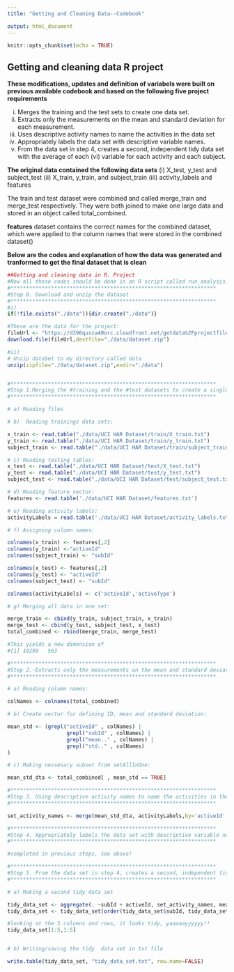 ```yaml
---
title: "Getting and Cleaning Data--Codebook"

output: html_document
---
```


```r
knitr::opts_chunk$set(echo = TRUE)
```

## Getting and cleaning data R project

**These modifications, updates and definition of variabels were built on previous available codebook and based on the following five project requirements**

(i) Merges the training and the test sets to create one data set.
(ii) Extracts only the measurements on the mean and standard deviation for each measurement.
(iii) Uses descriptive activity names to name the activities in the data set
(iv) Appropriately labels the data set with descriptive variable names.
(v) From the data set in step 4, creates a second, independent tidy data set with the average of each (vi) variable for each activity and each subject.

**The original data contained the following data sets**
(i) X_test, y_test and subject_test
(ii) X_train, y_train, and subject_train
(iii) activity_labels and features

The train and test dataset were combined and called merge_train and merge_test respectively.
They were both joined to make one large data and stored in an object called total_combined.

**features** dataset contains the correct names for the combined dataset, which were applied to the column names that were stored in the combined dataset()


**Below are the codes and explanation of how the data was generated and tranformed to get the final dataset that is clean**



```r

##Getting and cleaning data in R. Project
#Now all these codes should be done in an R script called run_analysis.R 
#******************************************************************
#Step 0. Download and unzip the dataset
#******************************************************************
#i)
if(!file.exists("./data")){dir.create("./data")}

#These are the data for the project:
fileUrl <- "https://d396qusza40orc.cloudfront.net/getdata%2Fprojectfiles%2FUCI%20HAR%20Dataset.zip"
download.file(fileUrl,destfile="./data/dataset.zip")

#ii)
# Unzip dataSet to my directory called data
unzip(zipfile="./data/dataset.zip",exdir="./data")


#******************************************************************
#Step 1.Merging the #training and the #test datasets to create a single data set.
#******************************************************************

# a) Reading files

# b)  Reading trainings data sets:

x_train <- read.table("./data/UCI HAR Dataset/train/X_train.txt")
y_train <- read.table("./data/UCI HAR Dataset/train/y_train.txt")
subject_train <- read.table("./data/UCI HAR Dataset/train/subject_train.txt")

# c) Reading testing tables:
x_test <- read.table("./data/UCI HAR Dataset/test/X_test.txt")
y_test <- read.table("./data/UCI HAR Dataset/test/y_test.txt")
subject_test <- read.table("./data/UCI HAR Dataset/test/subject_test.txt")

# d) Reading feature vector:
features <- read.table('./data/UCI HAR Dataset/features.txt')

# e) Reading activity labels:
activityLabels = read.table('./data/UCI HAR Dataset/activity_labels.txt')

# f) Assigning column names:

colnames(x_train) <- features[,2]
colnames(y_train) <-"activeId"
colnames(subject_train) <- "subId"

colnames(x_test) <- features[,2] 
colnames(y_test) <- "activeId"
colnames(subject_test) <- "subId"

colnames(activityLabels) <- c('activeId','activeType')

# g) Merging all data in one set:

merge_train <- cbind(y_train, subject_train, x_train)
merge_test <- cbind(y_test, subject_test, x_test)
total_combined <- rbind(merge_train, merge_test)

#This yields a new dimension of 
#[1] 10299   563

#******************************************************************
#Step 2.-Extracts only the measurements on the mean and standard deviation for each measurement.
#******************************************************************

# a) Reading column names:

colNames <- colnames(total_combined)

# b) Create vector for defining ID, mean and standard deviation:

mean_std <- (grepl("activeId" , colNames) | 
                   grepl("subId" , colNames) | 
                   grepl("mean.." , colNames) | 
                   grepl("std.." , colNames) 
)

# c) Making nessesary subset from setAllInOne:

mean_std_dta <- total_combined[ , mean_std == TRUE]

#******************************************************************
#Step 3. Using descriptive activity names to name the activities in the data set
#******************************************************************

set_activity_names <- merge(mean_std_dta, activityLabels,by='activeId',all.x=TRUE)

#******************************************************************
#Step 4. Appropriately labels the data set with descriptive variable names.
#******************************************************************

#completed in previous steps, see above!

#******************************************************************
#Step 5. From the data set in step 4, creates a second, independent tidy data set with the average of each variable for each activity and each subject.
#******************************************************************

# a) Making a second tidy data set

tidy_data_set <- aggregate(. ~subId + activeId, set_activity_names, mean)
tidy_data_set <- tidy_data_set[order(tidy_data_set$subId, tidy_data_set$activeId),]

#looking at the 5 columns and rows, it looks tidy, yaaaaayyyyyy!!
tidy_data_set[1:5,1:5]


# b) Writing/saving the tidy  data set in txt file

write.table(tidy_data_set, "tidy_data_set.txt", row.name=FALSE)





```




```r

```

